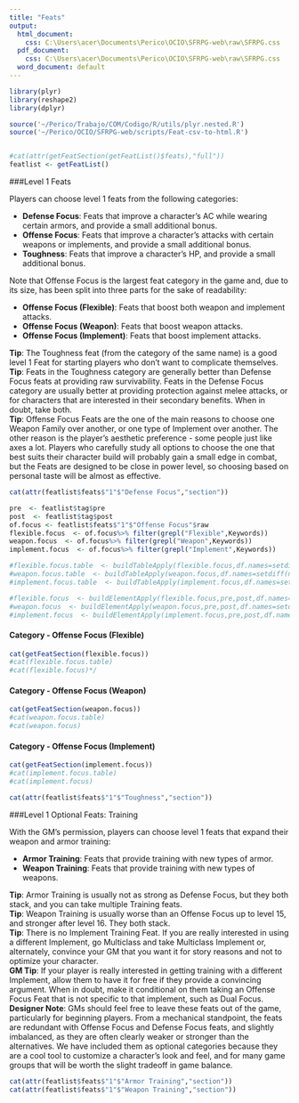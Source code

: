 ```yaml
---
title: "Feats"
output:
  html_document:
    css: C:\Users\acer\Documents\Perico\OCIO\SFRPG-web\raw\SFRPG.css
  pdf_document:
    css: C:\Users\acer\Documents\Perico\OCIO\SFRPG-web\raw\SFRPG.css
  word_document: default
---
```




```r
library(plyr)
library(reshape2)
library(dplyr)

source('~/Perico/Trabajo/COM/Codigo/R/utils/plyr.nested.R')
source('~/Perico/OCIO/SFRPG-web/scripts/Feat-csv-to-html.R')


#cat(attr(getFeatSection(getFeatList()$feats),"full"))
featlist <- getFeatList()

```
###Level 1 Feats

Players can choose level 1 feats from the following categories:

- **Defense Focus**: Feats that improve a character's AC while wearing certain armors, and provide a small additional bonus.
- **Offense Focus**: Feats that improve a character's attacks with certain weapons or implements, and provide a small additional bonus.
- **Toughness**: Feats that improve a character's HP, and provide a small additional bonus.

Note that Offense Focus is the largest feat category in the game and, due to its size, has been split into three parts for the sake of readability: 

- **Offense Focus (Flexible)**: Feats that boost both weapon and implement attacks.
- **Offense Focus (Weapon)**: Feats that boost weapon attacks.
- **Offense Focus (Implement)**: Feats that boost implement attacks.


<div class="tip">**Tip**: The Toughness feat (from the category of the same name) is a good level 1 Feat for starting players who don’t want to complicate themselves.</div>

<div class="tip">**Tip**: Feats in the Toughness category are generally better than Defense Focus feats at providing raw survivability. Feats in the Defense Focus category are usually better at providing protection against melee attacks, or for characters that are interested in their secondary benefits. When in doubt, take both.</div>

<div class="tip">**Tip**: Offense Focus Feats are the one of the main reasons to choose one Weapon Family over another, or one type of Implement over another. The other reason is the player’s aesthetic preference - some people just like axes a lot. Players who carefully study all options to choose the one that best suits their character build will probably gain a small edge in combat, but the Feats are designed to be close in power level, so choosing based on personal taste will be almost as effective.</div>


```r
cat(attr(featlist$feats$"1"$"Defense Focus","section"))

```

```r
pre  <- featlist$tag$pre
post  <- featlist$tag$post
of.focus <- featlist$feats$"1"$"Offense Focus"$raw
flexible.focus  <- of.focus%>% filter(grepl("Flexible",Keywords))
weapon.focus  <- of.focus%>% filter(grepl("Weapon",Keywords))
implement.focus  <- of.focus%>% filter(grepl("Implement",Keywords))

#flexible.focus.table  <- buildTableApply(flexible.focus,df.names=setdiff(names(flexible.focus),"Text"))
#weapon.focus.table  <- buildTableApply(weapon.focus,df.names=setdiff(names(weapon.focus),"Text"))
#implement.focus.table  <- buildTableApply(implement.focus,df.names=setdiff(names(implement.focus),"Text"))

#flexible.focus  <- buildElementApply(flexible.focus,pre,post,df.names=setdiff(names(flexible.focus),"Summary"))
#weapon.focus  <- buildElementApply(weapon.focus,pre,post,df.names=setdiff(names(weapon.focus),"Summary"))
#implement.focus  <- buildElementApply(implement.focus,pre,post,df.names=setdiff(names(implement.focus),"Summary"))

```
#### Category - Offense Focus (Flexible)
```r
cat(getFeatSection(flexible.focus))
#cat(flexible.focus.table)
#cat(flexible.focus)*/
```
#### Category - Offense Focus (Weapon)
```r
cat(getFeatSection(weapon.focus))
#cat(weapon.focus.table)
#cat(weapon.focus)
```
#### Category - Offense Focus (Implement)
```r
cat(getFeatSection(implement.focus))
#cat(implement.focus.table)
#cat(implement.focus)

cat(attr(featlist$feats$"1"$"Toughness","section"))

```


###Level 1 Optional Feats: Training

With the GM's permission, players can choose level 1 feats that expand their weapon and armor training:

- **Armor Training**: Feats that provide training with new types of armor.
- **Weapon Training**: Feats that provide training with new types of weapons.


<div class="tip">**Tip**: Armor Training is usually not as strong as Defense Focus, but they both stack, and you can take multiple Training feats.</div>

<div class="tip">**Tip**: Weapon Training is usually worse than an Offense Focus up to level 15, and stronger after level 16. They both stack.</div>

<div class="tip">**Tip**: There is no Implement Training Feat. If you are really interested in using a different Implement, go Multiclass and take Multiclass Implement or, alternately, convince your GM that you want it for story reasons and not to optimize your character.</div>

<div class="tip">**GM Tip**: If your player is really interested in getting training with a different Implement, allow them to have it for free if they provide a convincing argument. When in doubt, make it conditional on them taking an Offense Focus Feat that is not specific to that implement, such as Dual Focus.</div>

<div class="design">**Designer Note**: GMs should feel free to leave these feats out of the game, particularly for beginning players. From a mechanical standpoint, the feats are redundant with Offense Focus and Defense Focus feats, and slightly imbalanced, as they are often clearly weaker or stronger than the alternatives. We have included them as optional categories because they are a cool tool to customize a character's look and feel, and for many game groups that will be worth the slight tradeoff in game balance.</div>



```r
cat(attr(featlist$feats$"1"$"Armor Training","section"))
cat(attr(featlist$feats$"1"$"Weapon Training","section"))


```





